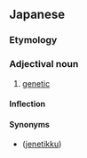 ==Japanese==
{{ja-kanjitab|い|でん|てき|yomi=o}}

===Etymology===
{{suffix|遺伝|的|lang=ja|sort=いでんてき}}

===Adjectival noun===
{{ja-adj|infl=な|いでんてき}}

# [[genetic]]

====Inflection====
{{ja-na|いでんてき}}

====Synonyms====
* {{l|ja|ジェネティック}} ([[jenetikku]])